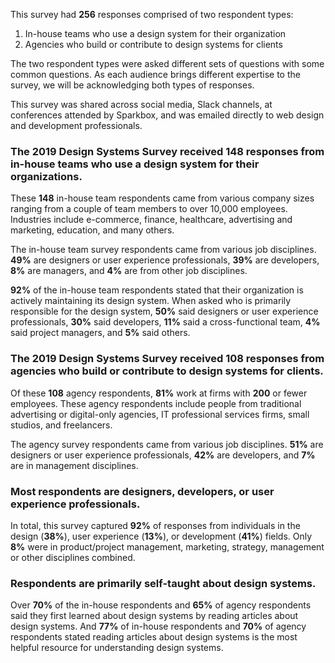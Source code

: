 
<ContentBlock>

This survey had **256** responses comprised of two respondent types:

1. In-house teams who use a design system for their organization
2. Agencies who build or contribute to design systems for clients

The two respondent types were asked different sets of questions with some common questions. As each audience brings different expertise to the survey, we will be acknowledging both types of responses.

This survey was shared across social media, Slack channels, at conferences attended by Sparkbox, and was emailed directly to web design and development professionals.

</ContentBlock>

<HeaderBlock>

### The 2019 Design Systems Survey received 148 responses from in-house teams who use a design system for their organizations.

</HeaderBlock>

<ContentBlock>

These **148** in-house team respondents came from various company sizes ranging from a couple of team members to over 10,000 employees. Industries include e-commerce, finance, healthcare, advertising and marketing, education, and many others.

The in-house team survey respondents came from various job disciplines. **49%** are designers or user experience professionals, **39%** are developers, **8%** are managers, and **4%** are from other job disciplines.

</ContentBlock>

<DiagramRespondents />

<ContentBlock>

**92%** of the in-house team respondents stated that their organization is actively maintaining its design system. When asked who is primarily responsible for the design system, **50%** said designers or user experience professionals, **30%** said developers, **11%** said a cross-functional team, **4%** said project managers, and **5%** said others.

</ContentBlock>

<HeaderBlock>

### The 2019 Design Systems Survey received 108 responses from agencies who build or contribute to design systems for clients.

</HeaderBlock>

<ContentBlock>

Of these **108** agency respondents, **81%** work at firms with **200** or fewer employees. These agency respondents include people from traditional advertising or digital-only agencies, IT professional services firms, small studios, and freelancers.

The agency survey respondents came from various job disciplines. **51%** are designers or user experience professionals, **42%** are developers, and **7%** are in management disciplines.

</ContentBlock>

<HeaderBlock>

### Most respondents are designers, developers, or user experience professionals.

</HeaderBlock>

<ContentBlock>

In total, this survey captured **92%** of responses from individuals in the design (**38%**), user experience (**13%**), or development (**41%**) fields. Only **8%** were in product/project management, marketing, strategy, management or other disciplines combined.

</ContentBlock>

<HeaderBlock>

### Respondents are primarily self-taught about design systems.

</HeaderBlock>

<ContentBlock>

Over **70%** of the in-house respondents and **65%** of agency respondents said they first learned about design systems by reading articles about design systems. And **77%** of in-house respondents and **70%** of agency respondents stated reading articles about design systems is the most helpful resource for understanding design systems.

</ContentBlock>
